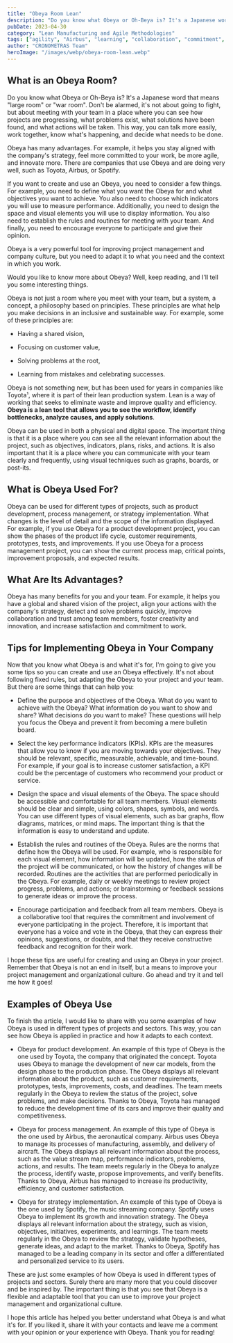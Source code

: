 ```yaml
---
title: "Obeya Room Lean"
description: "Do you know what Obeya or Oh-Beya is? It's a Japanese word that means 'large room' or 'war room'. Discover how this Lean tool can improve project management and organizational culture."
pubDate: 2023-04-30
category: "Lean Manufacturing and Agile Methodologies"
tags: ["agility", "Airbus", "learning", "collaboration", "commitment", "communication", "visual communication", "business culture", "organizational culture", "project management", "key performance indicators", "Innovation", "KPI", "lean", "Lean manufacturing", "Continuous improvement", "Obeya", "problem solving", "Obeya room", "Customer satisfaction", "job satisfaction", "Spotify", "Toyota", "customer value", "shared vision", "visualization"]
author: "CRONOMETRAS Team"
heroImage: "/images/webp/obeya-room-lean.webp"
---
```


## What is an Obeya Room?

Do you know what Obeya or Oh-Beya is? It's a Japanese word that means "large room" or "war room". Don't be alarmed, it's not about going to fight, but about meeting with your team in a place where you can see how projects are progressing, what problems exist, what solutions have been found, and what actions will be taken. This way, you can talk more easily, work together, know what's happening, and decide what needs to be done.

Obeya has many advantages. For example, it helps you stay aligned with the company's strategy, feel more committed to your work, be more agile, and innovate more. There are companies that use Obeya and are doing very well, such as Toyota, Airbus, or Spotify.

If you want to create and use an Obeya, you need to consider a few things. For example, you need to define what you want the Obeya for and what objectives you want to achieve. You also need to choose which indicators you will use to measure performance. Additionally, you need to design the space and visual elements you will use to display information. You also need to establish the rules and routines for meeting with your team. And finally, you need to encourage everyone to participate and give their opinion.

Obeya is a very powerful tool for improving project management and company culture, but you need to adapt it to what you need and the context in which you work.

Would you like to know more about Obeya? Well, keep reading, and I'll tell you some interesting things.

Obeya is not just a room where you meet with your team, but a system, a concept, a philosophy based on principles. These principles are what help you make decisions in an inclusive and sustainable way. For example, some of these principles are:

- Having a shared vision,

- Focusing on customer value,

- Solving problems at the root,

- Learning from mistakes and celebrating successes.

Obeya is not something new, but has been used for years in companies like Toyota¹, where it is part of their lean production system. Lean is a way of working that seeks to eliminate waste and improve quality and efficiency. **Obeya is a lean tool that allows you to see the workflow, identify bottlenecks, analyze causes, and apply solutions**.

Obeya can be used in both a physical and digital space. The important thing is that it is a place where you can see all the relevant information about the project, such as objectives, indicators, plans, risks, and actions. It is also important that it is a place where you can communicate with your team clearly and frequently, using visual techniques such as graphs, boards, or post-its.

## What is Obeya Used For?

Obeya can be used for different types of projects, such as product development, process management, or strategy implementation. What changes is the level of detail and the scope of the information displayed. For example, if you use Obeya for a product development project, you can show the phases of the product life cycle, customer requirements, prototypes, tests, and improvements. If you use Obeya for a process management project, you can show the current process map, critical points, improvement proposals, and expected results.

## What Are Its Advantages?

Obeya has many benefits for you and your team. For example, it helps you have a global and shared vision of the project, align your actions with the company's strategy, detect and solve problems quickly, improve collaboration and trust among team members, foster creativity and innovation, and increase satisfaction and commitment to work.

## Tips for Implementing Obeya in Your Company

Now that you know what Obeya is and what it's for, I'm going to give you some tips so you can create and use an Obeya effectively. It's not about following fixed rules, but adapting the Obeya to your project and your team. But there are some things that can help you:

- Define the purpose and objectives of the Obeya. What do you want to achieve with the Obeya? What information do you want to show and share? What decisions do you want to make? These questions will help you focus the Obeya and prevent it from becoming a mere bulletin board.

- Select the key performance indicators (KPIs). KPIs are the measures that allow you to know if you are moving towards your objectives. They should be relevant, specific, measurable, achievable, and time-bound. For example, if your goal is to increase customer satisfaction, a KPI could be the percentage of customers who recommend your product or service.

- Design the space and visual elements of the Obeya. The space should be accessible and comfortable for all team members. Visual elements should be clear and simple, using colors, shapes, symbols, and words. You can use different types of visual elements, such as bar graphs, flow diagrams, matrices, or mind maps. The important thing is that the information is easy to understand and update.

- Establish the rules and routines of the Obeya. Rules are the norms that define how the Obeya will be used. For example, who is responsible for each visual element, how information will be updated, how the status of the project will be communicated, or how the history of changes will be recorded. Routines are the activities that are performed periodically in the Obeya. For example, daily or weekly meetings to review project progress, problems, and actions; or brainstorming or feedback sessions to generate ideas or improve the process.

- Encourage participation and feedback from all team members. Obeya is a collaborative tool that requires the commitment and involvement of everyone participating in the project. Therefore, it is important that everyone has a voice and vote in the Obeya, that they can express their opinions, suggestions, or doubts, and that they receive constructive feedback and recognition for their work.

I hope these tips are useful for creating and using an Obeya in your project. Remember that Obeya is not an end in itself, but a means to improve your project management and organizational culture. Go ahead and try it and tell me how it goes!

## Examples of Obeya Use

To finish the article, I would like to share with you some examples of how Obeya is used in different types of projects and sectors. This way, you can see how Obeya is applied in practice and how it adapts to each context.

- Obeya for product development. An example of this type of Obeya is the one used by Toyota, the company that originated the concept. Toyota uses Obeya to manage the development of new car models, from the design phase to the production phase. The Obeya displays all relevant information about the product, such as customer requirements, prototypes, tests, improvements, costs, and deadlines. The team meets regularly in the Obeya to review the status of the project, solve problems, and make decisions. Thanks to Obeya, Toyota has managed to reduce the development time of its cars and improve their quality and competitiveness.

- Obeya for process management. An example of this type of Obeya is the one used by Airbus, the aeronautical company. Airbus uses Obeya to manage its processes of manufacturing, assembly, and delivery of aircraft. The Obeya displays all relevant information about the process, such as the value stream map, performance indicators, problems, actions, and results. The team meets regularly in the Obeya to analyze the process, identify waste, propose improvements, and verify benefits. Thanks to Obeya, Airbus has managed to increase its productivity, efficiency, and customer satisfaction.

- Obeya for strategy implementation. An example of this type of Obeya is the one used by Spotify, the music streaming company. Spotify uses Obeya to implement its growth and innovation strategy. The Obeya displays all relevant information about the strategy, such as vision, objectives, initiatives, experiments, and learnings. The team meets regularly in the Obeya to review the strategy, validate hypotheses, generate ideas, and adapt to the market. Thanks to Obeya, Spotify has managed to be a leading company in its sector and offer a differentiated and personalized service to its users.

These are just some examples of how Obeya is used in different types of projects and sectors. Surely there are many more that you could discover and be inspired by. The important thing is that you see that Obeya is a flexible and adaptable tool that you can use to improve your project management and organizational culture.

I hope this article has helped you better understand what Obeya is and what it's for. If you liked it, share it with your contacts and leave me a comment with your opinion or your experience with Obeya. Thank you for reading!
